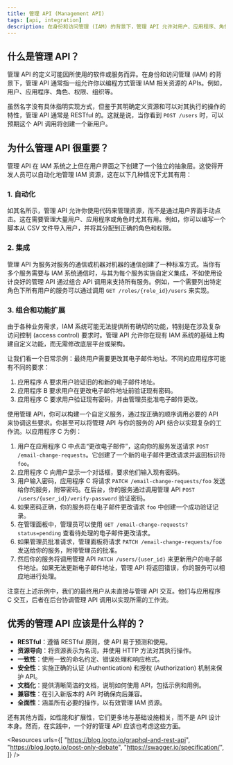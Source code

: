 ```yaml
---
title: 管理 API (Management API)
tags: [api, integration]
description: 在身份和访问管理 (IAM) 的背景下，管理 API 允许对用户、应用程序、角色和权限等资源进行编程管理。通常是 RESTful，它在 IAM 系统和用户界面之间提供了一个抽象层，支持自动化、集成和自定义功能开发。
---
```


## 什么是管理 API？

管理 API 的定义可能因所使用的软件或服务而异。在身份和访问管理 (IAM) 的背景下，管理 API 通常指一组允许你以编程方式管理 IAM 相关资源的 APIs。例如，用户、应用程序、角色、权限、组织等。

虽然名字没有具体指明实现方式，但鉴于其明确定义资源和可以对其执行的操作的特性，管理 API 通常是 RESTful 的。这就是说，当你看到 `POST /users` 时，可以预期这个 API 调用将创建一个新用户。

## 为什么管理 API 很重要？

管理 API 在 IAM 系统之上但在用户界面之下创建了一个独立的抽象层。这使得开发人员可以自动化地管理 IAM 资源，这在以下几种情况下尤其有用：

### 1. 自动化

如其名所示，管理 API 允许你使用代码来管理资源，而不是通过用户界面手动点击。这在需要管理大量用户、应用程序或角色时尤其有用。例如，你可以编写一个脚本从 CSV 文件导入用户，并将其分配到正确的角色和权限。

### 2. 集成

管理 API 为服务对服务的通信或机器对机器的通信创建了一种标准方式。当你有多个服务需要与 IAM 系统通信时，与其为每个服务实施自定义集成，不如使用设计良好的管理 API 通过组合 API 调用来支持所有服务。例如，一个需要列出特定角色下所有用户的服务可以通过调用 `GET /roles/{role_id}/users` 来实现。

### 3. 组合和功能扩展

由于各种业务需求，IAM 系统可能无法提供所有确切的功能，特别是在涉及复杂访问控制 (access control) 要求时。管理 API 允许你在现有 IAM 系统的基础上构建自定义功能，而无需修改底层平台或架构。

让我们看一个日常示例：最终用户需要更改其电子邮件地址。不同的应用程序可能有不同的要求：

1. 应用程序 A 要求用户验证旧的和新的电子邮件地址。
2. 应用程序 B 要求用户在更改电子邮件地址前验证现有密码。
3. 应用程序 C 要求用户验证现有密码，并由管理员批准电子邮件更改。

使用管理 API，你可以构建一个自定义服务，通过按正确的顺序调用必要的 API 来协调这些要求。你甚至可以将管理 API 与你的服务的 API 结合以实现复杂的工作流。以应用程序 C 为例：

1. 用户在应用程序 C 中点击“更改电子邮件”，这向你的服务发送请求 `POST /email-change-requests`。它创建了一个新的电子邮件更改请求并返回标识符 `foo`。
2. 应用程序 C 向用户显示一个对话框，要求他们输入现有密码。
3. 用户输入密码，应用程序 C 将请求 `PATCH /email-change-requests/foo` 发送给你的服务，附带密码。在后台，你的服务通过调用管理 API `POST /users/{user_id}/verify-password` 验证密码。
4. 如果密码正确，你的服务将在电子邮件更改请求 `foo` 中创建一个成功验证记录。
5. 在管理面板中，管理员可以使用 `GET /email-change-requests?status=pending` 查看待处理的电子邮件更改请求。
6. 如果管理员批准请求，管理面板将请求 `PATCH /email-change-requests/foo` 发送给你的服务，附带管理员的批准。
7. 然后你的服务将调用管理 API `PATCH /users/{user_id}` 来更新用户的电子邮件地址。如果无法更新电子邮件地址，管理 API 将返回错误，你的服务可以相应地进行处理。

注意在上述示例中，我们的最终用户从未直接与管理 API 交互。他们与应用程序 C 交互，后者在后台协调管理 API 调用以实现所需的工作流。

## 优秀的管理 API 应该是什么样的？

- **RESTful**：遵循 RESTful 原则，使 API 易于预测和使用。
- **资源导向**：将资源表示为名词，并使用 HTTP 方法对其执行操作。
- **一致性**：使用一致的命名约定、错误处理和响应格式。
- **安全性**：实施正确的认证 (Authentication) 和授权 (Authorization) 机制来保护 API。
- **文档化**：提供清晰简洁的文档，说明如何使用 API，包括示例和用例。
- **兼容性**：在引入新版本的 API 时确保向后兼容。
- **全面性**：涵盖所有必要的操作，以有效管理 IAM 资源。

还有其他方面，如性能和扩展性，它们更多地与基础设施相关，而不是 API 设计本身。然而，在实践中，一个好的管理 API 应该也考虑这些方面。

<Resources
  urls={[
    "https://blog.logto.io/graphql-and-rest-api",
    "https://blog.logto.io/post-only-debate",
    "https://swagger.io/specification/",
  ]}
/>
